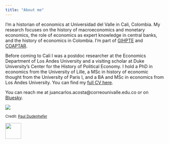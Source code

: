 ```yaml
---
title: "About me"
---
```


:::: {class='fluid-row'}

::: {class='col-md-9'}
I'm a historian  of economics at Universidad del Valle in Cali, Colombia. My research focuses on the history of macroeconomics and monetary economics, the role of economics as expert knowledge in central banks, and the history of economics in Colombia. I'm part of [GIHPTE](https://sites.google.com/view/gihpte/home) and [COAPTAR](https://socioeconomia.univalle.edu.co/grupo-de-investigacion/conflicto-aprendizaje-y-teoria-de-juegos){target="_blank"}. 

Before coming to Cali I was a postdoc researcher at the Economics Department of Los Andes University and a visiting scholar at Duke University's Center for the History of Political Economy. I hold a PhD in economics from the University of Lille, a MSc in history of economic thought from the University of Paris I, and a BA and MSc in economics from Los Andes University. You can find my [full CV here](Acosta_CV_English.pdf).

You can reach me at juancarlos.acosta@correounivalle.edu.co or on [Bluesky](https://bsky.app/profile/jacosta.bsky.social).
:::

::: {class='col-md-3'}
![](Acosta.jpg){widht=10%}

<small>
Credit: [Paul Dudenhefer](https://www.pauldudenhefer.net/){target="_blank"}

[![](cvlac.png){height=50px}](https://scienti.minciencias.gov.co/cvlac/visualizador/generarCurriculoCv.do?cod_rh=0001637596)
:::

::::
